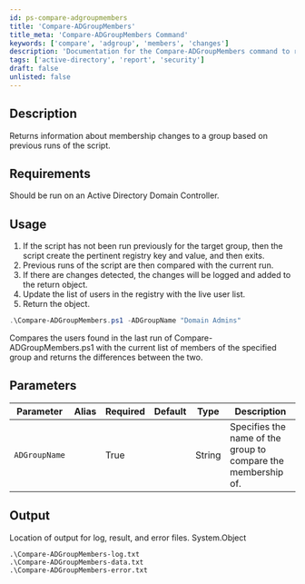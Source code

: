 ```yaml
---
id: ps-compare-adgroupmembers
title: 'Compare-ADGroupMembers'
title_meta: 'Compare-ADGroupMembers Command'
keywords: ['compare', 'adgroup', 'members', 'changes']
description: 'Documentation for the Compare-ADGroupMembers command to return information about membership changes to a group based on previous runs of the script.'
tags: ['active-directory', 'report', 'security']
draft: false
unlisted: false
---
```

## Description
Returns information about membership changes to a group based on previous runs of the script.

## Requirements
Should be run on an Active Directory Domain Controller.

## Usage
1. If the script has not been run previously for the target group, then the script create the pertinent registry key and value, and then exits.
2. Previous runs of the script are then compared with the current run.
3. If there are changes detected, the changes will be logged and added to the return object.
4. Update the list of users in the registry with the live user list.
5. Return the object.



```powershell
.\Compare-ADGroupMembers.ps1 -ADGroupName "Domain Admins"
```
Compares the users found in the last run of Compare-ADGroupMembers.ps1 with the current list of members of the specified group and returns the differences between the two.

## Parameters
| Parameter         | Alias | Required  | Default   | Type      | Description                               |
| ----------------- | ----- | --------- | --------- | --------- | ----------------------------------------- |
| `ADGroupName`     |       | True      |           | String    | Specifies the name of the group to compare the membership of. |

## Output
Location of output for log, result, and error files.
    System.Object

    .\Compare-ADGroupMembers-log.txt
    .\Compare-ADGroupMembers-data.txt
    .\Compare-ADGroupMembers-error.txt









